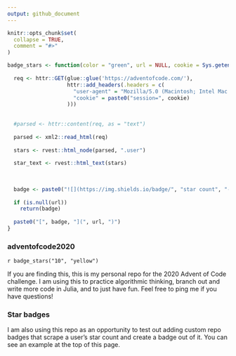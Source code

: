 ```yaml
---
output: github_document
---
```


<!-- README.md is generated from README.Rmd. Please edit that file -->

```r
knitr::opts_chunk$set(
  collapse = TRUE,
  comment = "#>"
)
```

```r
badge_stars <- function(color = "green", url = NULL, cookie = Sys.getenv("ADVENT_COOKIE")) {
  
  req <- httr::GET(glue::glue('https://adventofcode.com/'),
                   httr::add_headers(.headers = c(
                     "user-agent" = "Mozilla/5.0 (Macintosh; Intel Mac OS X 10_15_7) AppleWebKit/537.36 (KHTML, like Gecko) Chrome/86.0.4240.198 Safari/537.36",
                     "cookie" = paste0("session=", cookie)
                   )))
  
  
  #parsed <- httr::content(req, as = "text")
  
  parsed <- xml2::read_html(req)
  
  stars <- rvest::html_node(parsed, ".user")
  
  star_text <- rvest::html_text(stars)
  
  
  
  badge <- paste0("![](https://img.shields.io/badge/", "star count", "-", star_text, "-", color, ".svg)")
  
  if (is.null(url))
    return(badge)
  
  paste0("[", badge, "](", url, ")")
}
```

### adventofcode2020

<!-- badges: start -->
`r badge_stars("10", "yellow")`
<!-- badges: end -->

If you are finding this, this is my personal repo for the 2020 Advent of Code challenge. I am using this to practice algorithmic thinking, branch out and write more code in Julia, and to just have fun. Feel free to ping me if you have questions!


### Star badges

I am also using this repo as an opportunity to test out adding custom repo badges that scrape a user's star count and create a badge out of it. You can see an example at the top of this page. 
